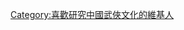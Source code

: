 {{Userbox
|border-c = black
|border-s = 1
|id-c     = white
|id-s     = 20
|id-fc    = black
|info-c   = blue
|info-s   = 10
|info-fc  = white
|id       = [[:zh-tw:武俠文化|{{lang|zh-tw|俠}}]]
|info     = 這個用戶喜歡研究'''[[武俠文化|<span style="color: yellow;">中國武俠文化</span>]]'''。}}
[[Category:喜歡研究中國武俠文化的維基人]]